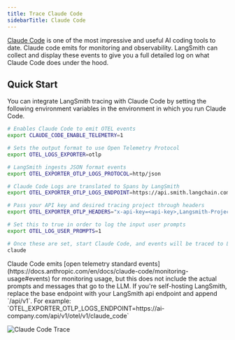 ```yaml
---
title: Trace Claude Code
sidebarTitle: Claude Code
---
```


[Claude Code](https://docs.anthropic.com/en/docs/claude-code) is one of the most impressive and useful AI coding tools to date. Claude code emits  for monitoring and observability. LangSmith can collect and display these events to give you a full detailed log on what Claude Code does under the hood.

## Quick Start

You can integrate LangSmith tracing with Claude Code by setting the following environment variables in the environment in which you run Claude Code.

```bash
# Enables Claude Code to emit OTEL events
export CLAUDE_CODE_ENABLE_TELEMETRY=1

# Sets the output format to use Open Telemetry Protocol
export OTEL_LOGS_EXPORTER=otlp

# LangSmith ingests JSON format events
export OTEL_EXPORTER_OTLP_LOGS_PROTOCOL=http/json

# Claude Code Logs are translated to Spans by LangSmith
export OTEL_EXPORTER_OTLP_LOGS_ENDPOINT=https://api.smith.langchain.com/otel/v1/claude_code

# Pass your API key and desired tracing project through headers
export OTEL_EXPORTER_OTLP_HEADERS="x-api-key=<api-key>,Langsmith-Project=<project-name>"

# Set this to true in order to log the input user prompts
export OTEL_LOG_USER_PROMPTS=1

# Once these are set, start Claude Code, and events will be traced to LangSmith
claude
```

<Note>
Claude Code emits [open telemetry standard events](https://docs.anthropic.com/en/docs/claude-code/monitoring-usage#events) for monitoring usage, but this does not include the actual prompts and messages that go to the LLM.
</Note>

<Note>
  If you're self-hosting LangSmith, replace the base endpoint with your LangSmith api endpoint and append `/api/v1`. For example: `OTEL_EXPORTER_OTLP_LOGS_ENDPOINT=https://ai-company.com/api/v1/otel/v1/claude_code`
</Note>

![Claude Code Trace](/langsmith/images/claude-code-trace.png)
